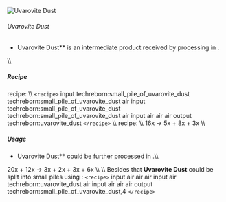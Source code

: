 ![Uvarovite Dust](/mods/techreborn/uvarovite_dust.png)

###### Uvarovite Dust

- Uvarovite Dust** is an intermediate product received by
        processing
        <Mcitem id="techreborn:yellow_garnet_dust"/>
        in
        <Mcitem id="techreborn:industrial_centrifuge"/>.

\\\\

##### Recipe

<Mcitem id="minecraft:crafting_table"/> recipe: \\\\
`<recipe>` input techreborn:small_pile_of_uvarovite_dust
techreborn:small_pile_of_uvarovite_dust air input
techreborn:small_pile_of_uvarovite_dust
techreborn:small_pile_of_uvarovite_dust air input air air air output
techreborn:uvarovite_dust `</recipe>` \\\\
<Mcitem id="techreborn:industrial_centrifuge"/>
recipe: \\\\
16x<Mcitem id="techreborn:yellow_garnet_dust"/> -\>
5x<Mcitem id="techreborn:andradite_dust"/> +
8x<Mcitem id="techreborn:grossular_dust"/> +
3x<Mcitem id="techreborn:uvarovite_dust"/> \\\\

##### Usage

- Uvarovite Dust** could be further processed in
        <Mcitem id="techreborn:industrial_electrolyzer"/>.\\\\

20x<Mcitem id="techreborn:uvarovite_dust"/> +
12x<Mcitem id="techreborn:empty_cell"/> -\>
3x<Mcitem id="techreborn:calcium_cell"/> +
2x<Mcitem id="techreborn:chrome_dust"/> +
3x<Mcitem id="techreborn:silicon_cell"/> +
6x<Mcitem id="techreborn:compressed_air_cell"/> \\\\
\\\\ Besides that **Uvarovite Dust** could be split into small piles
using <Mcitem id="minecraft:crafting_table"/>:
`<recipe>` input air air air input air techreborn:uvarovite_dust
air input air air air output techreborn:small_pile_of_uvarovite_dust,4
`</recipe>`
